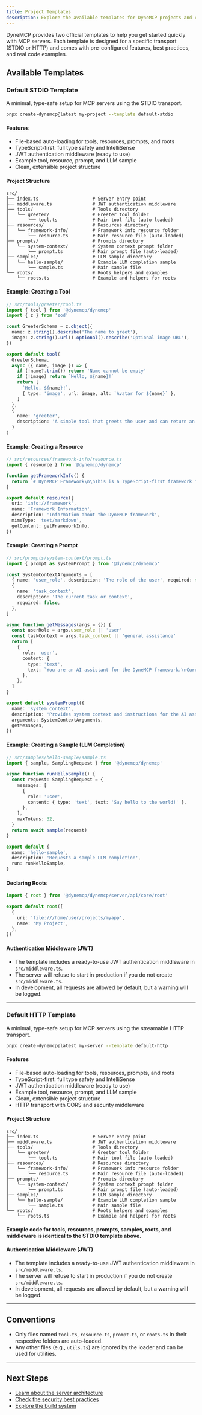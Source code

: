 ```yaml
---
title: Project Templates
description: Explore the available templates for DyneMCP projects and choose the best starting point for your use case.
---
```



DyneMCP provides two official templates to help you get started quickly with MCP servers. Each template is designed for a specific transport (STDIO or HTTP) and comes with pre-configured features, best practices, and real code examples.

## Available Templates

### Default STDIO Template

A minimal, type-safe setup for MCP servers using the STDIO transport.

```bash
pnpx create-dynemcp@latest my-project --template default-stdio
```

#### Features
- File-based auto-loading for tools, resources, prompts, and roots
- TypeScript-first: full type safety and IntelliSense
- JWT authentication middleware (ready to use)
- Example tool, resource, prompt, and LLM sample
- Clean, extensible project structure

#### Project Structure
```
src/
├── index.ts                    # Server entry point
├── middleware.ts               # JWT authentication middleware
├── tools/                      # Tools directory
│   └── greeter/                # Greeter tool folder
│       └── tool.ts             # Main tool file (auto-loaded)
├── resources/                  # Resources directory
│   └── framework-info/         # Framework info resource folder
│       └── resource.ts         # Main resource file (auto-loaded)
├── prompts/                    # Prompts directory
│   └── system-context/         # System context prompt folder
│       └── prompt.ts           # Main prompt file (auto-loaded)
├── samples/                    # LLM sample directory
│   └── hello-sample/           # Example LLM completion sample
│       └── sample.ts           # Main sample file
└── roots/                      # Roots helpers and examples
    └── roots.ts                # Example and helpers for roots
```

#### Example: Creating a Tool
```typescript
// src/tools/greeter/tool.ts
import { tool } from '@dynemcp/dynemcp'
import { z } from 'zod'

const GreeterSchema = z.object({
  name: z.string().describe('The name to greet'),
  image: z.string().url().optional().describe('Optional image URL'),
})

export default tool(
  GreeterSchema,
  async ({ name, image }) => {
    if (!name?.trim()) return 'Name cannot be empty'
    if (!image) return `Hello, ${name}!`
    return [
      `Hello, ${name}!`,
      { type: 'image', url: image, alt: `Avatar for ${name}` },
    ]
  },
  {
    name: 'greeter',
    description: 'A simple tool that greets the user and can return an image',
  }
)
```

#### Example: Creating a Resource
```typescript
// src/resources/framework-info/resource.ts
import { resource } from '@dynemcp/dynemcp'

function getFrameworkInfo() {
  return `# DyneMCP Framework\n\nThis is a TypeScript-first framework for building MCP servers.`
}

export default resource({
  uri: 'info://framework',
  name: 'Framework Information',
  description: 'Information about the DyneMCP framework',
  mimeType: 'text/markdown',
  getContent: getFrameworkInfo,
})
```

#### Example: Creating a Prompt
```typescript
// src/prompts/system-context/prompt.ts
import { prompt as systemPrompt } from '@dynemcp/dynemcp'

const SystemContextArguments = [
  { name: 'user_role', description: 'The role of the user', required: false },
  {
    name: 'task_context',
    description: 'The current task or context',
    required: false,
  },
]

async function getMessages(args = {}) {
  const userRole = args.user_role || 'user'
  const taskContext = args.task_context || 'general assistance'
  return [
    {
      role: 'user',
      content: {
        type: 'text',
        text: `You are an AI assistant for the DyneMCP framework.\nCurrent context: ${taskContext}`,
      },
    },
  ]
}

export default systemPrompt({
  name: 'system_context',
  description: 'Provides system context and instructions for the AI assistant',
  arguments: SystemContextArguments,
  getMessages,
})
```

#### Example: Creating a Sample (LLM Completion)
```typescript
// src/samples/hello-sample/sample.ts
import { sample, SamplingRequest } from '@dynemcp/dynemcp'

async function runHelloSample() {
  const request: SamplingRequest = {
    messages: [
      {
        role: 'user',
        content: { type: 'text', text: 'Say hello to the world!' },
      },
    ],
    maxTokens: 32,
  }
  return await sample(request)
}

export default {
  name: 'hello-sample',
  description: 'Requests a sample LLM completion',
  run: runHelloSample,
}
```

#### Declaring Roots
```typescript
import { root } from '@dynemcp/dynemcp/server/api/core/root'

export default root([
  {
    uri: 'file:///home/user/projects/myapp',
    name: 'My Project',
  },
])
```

#### Authentication Middleware (JWT)
- The template includes a ready-to-use JWT authentication middleware in `src/middleware.ts`.
- The server will refuse to start in production if you do not create `src/middleware.ts`.
- In development, all requests are allowed by default, but a warning will be logged.

---

### Default HTTP Template

A minimal, type-safe setup for MCP servers using the streamable HTTP transport.

```bash
pnpx create-dynemcp@latest my-server --template default-http
```

#### Features
- File-based auto-loading for tools, resources, prompts, and roots
- TypeScript-first: full type safety and IntelliSense
- JWT authentication middleware (ready to use)
- Example tool, resource, prompt, and LLM sample
- Clean, extensible project structure
- HTTP transport with CORS and security middleware

#### Project Structure
```
src/
├── index.ts                    # Server entry point
├── middleware.ts               # JWT authentication middleware
├── tools/                      # Tools directory
│   └── greeter/                # Greeter tool folder
│       └── tool.ts             # Main tool file (auto-loaded)
├── resources/                  # Resources directory
│   └── framework-info/         # Framework info resource folder
│       └── resource.ts         # Main resource file (auto-loaded)
├── prompts/                    # Prompts directory
│   └── system-context/         # System context prompt folder
│       └── prompt.ts           # Main prompt file (auto-loaded)
├── samples/                    # LLM sample directory
│   └── hello-sample/           # Example LLM completion sample
│       └── sample.ts           # Main sample file
└── roots/                      # Roots helpers and examples
    └── roots.ts                # Example and helpers for roots
```

#### Example code for tools, resources, prompts, samples, roots, and middleware is identical to the STDIO template above.

#### Authentication Middleware (JWT)
- The template includes a ready-to-use JWT authentication middleware in `src/middleware.ts`.
- The server will refuse to start in production if you do not create `src/middleware.ts`.
- In development, all requests are allowed by default, but a warning will be logged.

---

## Conventions
- Only files named `tool.ts`, `resource.ts`, `prompt.ts`, or `roots.ts` in their respective folders are auto-loaded.
- Any other files (e.g., `utils.ts`) are ignored by the loader and can be used for utilities.

---

## Next Steps
- [Learn about the server architecture](/reference/server)
- [Check the security best practices](/guides/security)
- [Explore the build system](/reference/build-system)
